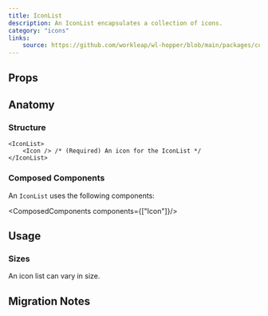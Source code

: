 ```yaml
---
title: IconList
description: An IconList encapsulates a collection of icons.
category: "icons"
links:
    source: https://github.com/workleap/wl-hopper/blob/main/packages/components/src/icon-list/src/IconList.tsx
---
```


<Example src="icon-list/docs/preview" isOpen />

## Props

<PropTable component="IconList" />

## Anatomy

### Structure

```tsx
<IconList>
    <Icon /> /* (Required) An icon for the IconList */
</IconList>
```

### Composed Components

An `IconList` uses the following components:

<ComposedComponents components={["Icon"]}/>

## Usage

### Sizes

An icon list can vary in size.

<Example src="icon-list/docs/size" />

## Migration Notes

<MigrateGuide src="icon-list/docs/migration-notes" />
